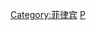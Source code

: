 {{Catnav|頁面分類|地理|大洲|亚洲|亞洲經濟}}
{{Catnav|頁面分類|地理|国家|按國家分類|各國經濟}}
{{Catnav|頁面分類|地理|国家|亚洲国家|菲律宾}}
{{Catnav|頁面分類|各種主題的頁面分類|按國家分類|各國經濟|亞洲經濟}}
{{Catnav|頁面分類|各種主題的頁面分類|按國家分類|各國經濟}}
{{Catnav|頁面分類|人类社会|经济|各國經濟|亞洲經濟}}
{{Catnav|頁面分類|人类社会|经济|各國經濟}}
{{Catnav|頁面分類|人类社会|经济|亞洲經濟}}
{{Commons category|Economy of the Philippines}}

[[Category:菲律宾|Category:菲律宾]]
[[Category:亚洲各国经济|P]]